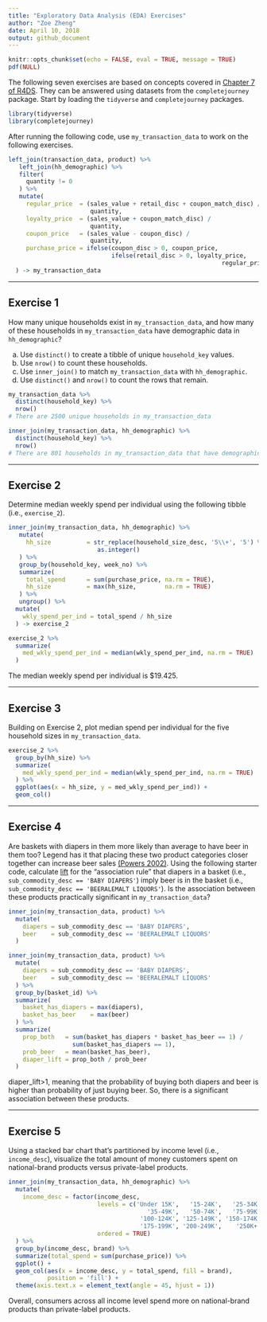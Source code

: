 ```yaml
---
title: "Exploratory Data Analysis (EDA) Exercises"
author: "Zoe Zheng"
date: April 10, 2018
output: github_document
---
```


```r
knitr::opts_chunk$set(echo = FALSE, eval = TRUE, message = TRUE)
pdf(NULL)
```

The following seven exercises are based on concepts covered in 
[Chapter 7 of R4DS][G&W 2017, 7]. They can be answered using datasets from the
`completejourney` package. Start by loading the `tidyverse` and 
`completejourney` packages.

```r
library(tidyverse)
library(completejourney)
```

After running the following code, use `my_transaction_data` to work on the
following exercises.

```r
left_join(transaction_data, product) %>% 
   left_join(hh_demographic) %>% 
   filter(
     quantity != 0
   ) %>% 
   mutate(
     regular_price  = (sales_value + retail_disc + coupon_match_disc) /
                       quantity,
     loyalty_price  = (sales_value + coupon_match_disc) / 
                       quantity,
     coupon_price   = (sales_value - coupon_disc) / 
                       quantity,
     purchase_price = ifelse(coupon_disc > 0, coupon_price, 
                             ifelse(retail_disc > 0, loyalty_price,
                                                            regular_price))
  ) -> my_transaction_data
```

---

## Exercise 1
How many unique households exist in `my_transaction_data`, and how many of these
households in `my_transaction_data` have demographic data in `hh_demographic`?

 a. Use `distinct()` to create a tibble of unique `household_key` values.
 b. Use `nrow()` to count these households.
 c. Use `inner_join()` to match `my_transaction_data` with `hh_demographic`.
 d. Use `distinct()` and `nrow()` to count the rows that remain.

```r
my_transaction_data %>% 
  distinct(household_key) %>% 
  nrow()
# There are 2500 unique households in my_transaction_data

inner_join(my_transaction_data, hh_demographic) %>% 
  distinct(household_key) %>% 
  nrow()
# There are 801 households in my_transaction_data that have demographic data.
```
 
---

## Exercise 2

Determine median weekly spend per individual using the following tibble (i.e.,
`exercise_2`).

```r
inner_join(my_transaction_data, hh_demographic) %>% 
   mutate(
     hh_size          = str_replace(household_size_desc, '5\\+', '5') %>% 
                         as.integer()
   ) %>% 
   group_by(household_key, week_no) %>% 
   summarize(
     total_spend      = sum(purchase_price, na.rm = TRUE),
     hh_size          = max(hh_size,        na.rm = TRUE)
   ) %>% 
   ungroup() %>%
  mutate(
    wkly_spend_per_ind = total_spend / hh_size
  ) -> exercise_2
```



```r
exercise_2 %>% 
  summarize(
    med_wkly_spend_per_ind = median(wkly_spend_per_ind, na.rm = TRUE)
  )
```

The median weekly spend per individual is $19.425.

---

## Exercise 3
Building on Exercise 2, plot median spend per individual for the five household
sizes in `my_transaction_data`.

```r
exercise_2 %>% 
  group_by(hh_size) %>% 
  summarize(
    med_wkly_spend_per_ind = median(wkly_spend_per_ind, na.rm = TRUE)
  ) %>% 
  ggplot(aes(x = hh_size, y = med_wkly_spend_per_ind)) +
  geom_col()
```

---

## Exercise 4
Are baskets with diapers in them more likely than average to have beer in them
too? Legend has it that placing these two product categories closer together can
increase beer sales [(Powers 2002)][Powers 2002]. Using the following starter
code, calculate [lift][Wikipedia, lift] for the "association rule" that diapers
in a basket (i.e., `sub_commodity_desc == 'BABY DIAPERS'`) imply beer is in the
basket (i.e., `sub_commodity_desc == 'BEERALEMALT LIQUORS'`). Is the association
between these products practically significant in `my_transaction_data`?

```r
inner_join(my_transaction_data, product) %>% 
  mutate(
    diapers = sub_commodity_desc == 'BABY DIAPERS', 
    beer    = sub_commodity_desc == 'BEERALEMALT LIQUORS'
  )
```

```r
inner_join(my_transaction_data, product) %>% 
  mutate(
    diapers = sub_commodity_desc == 'BABY DIAPERS', 
    beer    = sub_commodity_desc == 'BEERALEMALT LIQUORS'
  ) %>%
  group_by(basket_id) %>%
  summarize(
    basket_has_diapers = max(diapers), 
    basket_has_beer    = max(beer)
  ) %>% 
  summarize(
    prop_both   = sum(basket_has_diapers * basket_has_beer == 1) / 
                  sum(basket_has_diapers == 1),
    prob_beer   = mean(basket_has_beer),
    diaper_lift = prop_both / prob_beer
  )
```

diaper_lift>1, meaning that the probability of buying both diapers and beer is 
higher than probability of just buying beer. So, there is a significant association
between these products.


---

## Exercise 5
Using a stacked bar chart that's partitioned by income level (i.e.,
`income_desc`), visualize the total amount of money customers spent on
national-brand products versus private-label products.

```r
inner_join(my_transaction_data, hh_demographic) %>% 
  mutate(
    income_desc = factor(income_desc, 
                         levels = c('Under 15K',   '15-24K',   '25-34K', 
                                       '35-49K',   '50-74K',   '75-99K', 
                                     '100-124K', '125-149K', '150-174K', 
                                     '175-199K', '200-249K',    '250K+'),
                         ordered = TRUE)
  ) %>%
  group_by(income_desc, brand) %>%
  summarize(total_spend = sum(purchase_price)) %>% 
  ggplot() +
  geom_col(aes(x = income_desc, y = total_spend, fill = brand), 
           position = 'fill') + 
  theme(axis.text.x = element_text(angle = 45, hjust = 1))
```

Overall, consumers across all income level spend more on national-brand products
than private-label products. 

[G&W 2017, 7]: http://r4ds.had.co.nz/exploratory-data-analysis.html
[Powers 2002]: https://www.theregister.co.uk/2006/08/15/beer_diapers/
[Wikipedia, lift]: https://en.wikipedia.org/wiki/Lift_(data_mining)